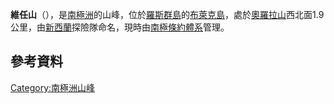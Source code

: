 {{coord|78|13|S|166|15|E|display=title}}

'''維任山'''（{{lang-en|Mount Vision}}），是[[南極洲|南極洲]]的山峰，位於[[羅斯群島|羅斯群島]]的[[布萊克島_(羅斯群島)|布萊克島]]，處於[[奧羅拉山|奧羅拉山]]西北面1.9公里，由[[新西蘭|新西蘭]]探險隊命名，現時由[[南極條約體系|南極條約體系]]管理。

==參考資料==
{{usgs-gazetteer}}

{{Antarctica-geo-stub}}
[[Category:南極洲山峰|Category:南極洲山峰]]